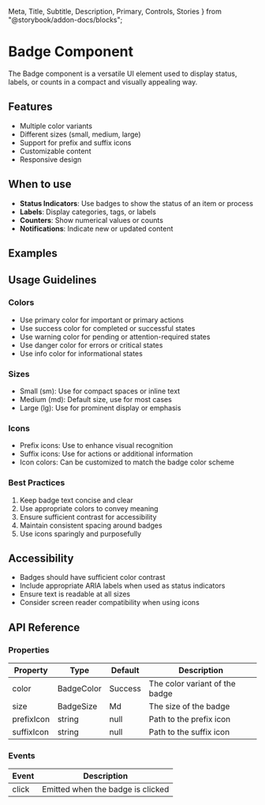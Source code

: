   Meta,
  Title,
  Subtitle,
  Description,
  Primary,
  Controls,
  Stories
} from "@storybook/addon-docs/blocks";

<Meta of={BadgeStories} />

# Badge Component
<Markdown>

</Markdown>
The Badge component is a versatile UI element used to display status, labels, or counts in a compact and visually appealing way.

## Features

- Multiple color variants
- Different sizes (small, medium, large)
- Support for prefix and suffix icons
- Customizable content
- Responsive design

## When to use

- **Status Indicators**: Use badges to show the status of an item or process
- **Labels**: Display categories, tags, or labels
- **Counters**: Show numerical values or counts
- **Notifications**: Indicate new or updated content

## Examples

<Primary />

## Usage Guidelines

### Colors
- Use primary color for important or primary actions
- Use success color for completed or successful states
- Use warning color for pending or attention-required states
- Use danger color for errors or critical states
- Use info color for informational states

### Sizes
- Small (sm): Use for compact spaces or inline text
- Medium (md): Default size, use for most cases
- Large (lg): Use for prominent display or emphasis

### Icons
- Prefix icons: Use to enhance visual recognition
- Suffix icons: Use for actions or additional information
- Icon colors: Can be customized to match the badge color scheme

### Best Practices
1. Keep badge text concise and clear
2. Use appropriate colors to convey meaning
3. Ensure sufficient contrast for accessibility
4. Maintain consistent spacing around badges
5. Use icons sparingly and purposefully

## Accessibility

- Badges should have sufficient color contrast
- Include appropriate ARIA labels when used as status indicators
- Ensure text is readable at all sizes
- Consider screen reader compatibility when using icons

## API Reference

<Controls />

### Properties

| Property | Type | Default | Description |
|----------|------|---------|-------------|
| color | BadgeColor | Success | The color variant of the badge |
| size | BadgeSize | Md | The size of the badge |
| prefixIcon | string | null | Path to the prefix icon |
| suffixIcon | string | null | Path to the suffix icon |

### Events

| Event | Description |
|-------|-------------|
| click | Emitted when the badge is clicked |

